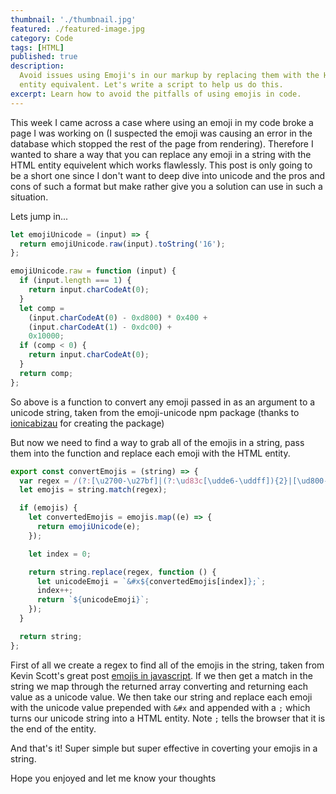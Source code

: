 ```yaml
---
thumbnail: './thumbnail.jpg'
featured: ./featured-image.jpg
category: Code
tags: [HTML]
published: true
description:
  Avoid issues using Emoji's in our markup by replacing them with the HTML
  entity equivalent. Let's write a script to help us do this.
excerpt: Learn how to avoid the pitfalls of using emojis in code.
---
```


This week I came across a case where using an emoji in my code broke a page I
was working on (I suspected the emoji was causing an error in the database which
stopped the rest of the page from rendering). Therefore I wanted to share a way
that you can replace any emoji in a string with the HTML entity equivelent which
works flawlessly. This post is only going to be a short one since I don't want
to deep dive into unicode and the pros and cons of such a format but make rather
give you a solution can use in such a situation.

Lets jump in...

```js
let emojiUnicode = (input) => {
  return emojiUnicode.raw(input).toString('16');
};

emojiUnicode.raw = function (input) {
  if (input.length === 1) {
    return input.charCodeAt(0);
  }
  let comp =
    (input.charCodeAt(0) - 0xd800) * 0x400 +
    (input.charCodeAt(1) - 0xdc00) +
    0x10000;
  if (comp < 0) {
    return input.charCodeAt(0);
  }
  return comp;
};
```

So above is a function to convert any emoji passed in as an argument to a
unicode string, taken from the emoji-unicode npm package (thanks to
[ionicabizau](https://www.npmjs.com/~ionicabizau) for creating the package)

But now we need to find a way to grab all of the emojis in a string, pass them
into the function and replace each emoji with the HTML entity.

```js
export const convertEmojis = (string) => {
  var regex = /(?:[\u2700-\u27bf]|(?:\ud83c[\udde6-\uddff]){2}|[\ud800-\udbff][\udc00-\udfff]|[\u0023-\u0039]\ufe0f?\u20e3|\u3299|\u3297|\u303d|\u3030|\u24c2|\ud83c[\udd70-\udd71]|\ud83c[\udd7e-\udd7f]|\ud83c\udd8e|\ud83c[\udd91-\udd9a]|\ud83c[\udde6-\uddff]|[\ud83c[\ude01\uddff]|\ud83c[\ude01-\ude02]|\ud83c\ude1a|\ud83c\ude2f|[\ud83c[\ude32\ude02]|\ud83c\ude1a|\ud83c\ude2f|\ud83c[\ude32-\ude3a]|[\ud83c[\ude50\ude3a]|\ud83c[\ude50-\ude51]|\u203c|\u2049|[\u25aa-\u25ab]|\u25b6|\u25c0|[\u25fb-\u25fe]|\u00a9|\u00ae|\u2122|\u2139|\ud83c\udc04|[\u2600-\u26FF]|\u2b05|\u2b06|\u2b07|\u2b1b|\u2b1c|\u2b50|\u2b55|\u231a|\u231b|\u2328|\u23cf|[\u23e9-\u23f3]|[\u23f8-\u23fa]|\ud83c\udccf|\u2934|\u2935|[\u2190-\u21ff])/g;
  let emojis = string.match(regex);

  if (emojis) {
    let convertedEmojis = emojis.map((e) => {
      return emojiUnicode(e);
    });

    let index = 0;

    return string.replace(regex, function () {
      let unicodeEmoji = `&#x${convertedEmojis[index]};`;
      index++;
      return `${unicodeEmoji}`;
    });
  }

  return string;
};
```

First of all we create a regex to find all of the emojis in the string, taken
from Kevin Scott's great post
[emojis in javascript](https://thekevinscott.com/emojis-in-javascript/). If we
then get a match in the string we map through the returned array converting and
returning each value as a unicode value. We then take our string and replace
each emoji with the unicode value prepended with `&#x` and appended with a `;`
which turns our unicode string into a HTML entity. Note `;` tells the browser
that it is the end of the entity.

And that's it! Super simple but super effective in coverting your emojis in a
string.

Hope you enjoyed and let me know your thoughts
